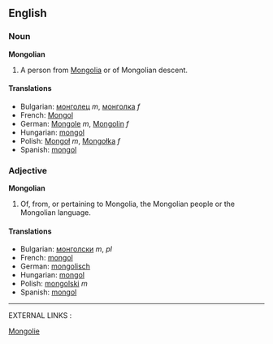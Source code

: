 ==English==
===Noun===
'''Mongolian'''
#A person from [[Mongolia]] or of Mongolian descent.

====Translations====
*Bulgarian: [[монголец]] ''m'', [[монголка]] ''f''
*French: [[Mongol]]
*German: [[Mongole]] ''m'', [[Mongolin]] ''f''
*Hungarian: [[mongol]]
*Polish: [[Mongoł]] ''m'', [[Mongołka]] ''f''
*Spanish: [[mongol]]

===Adjective===
'''Mongolian'''

#Of, from, or pertaining to Mongolia, the Mongolian people or the Mongolian language.

====Translations====
*Bulgarian: [[монголски]] ''m'', ''pl''
*French: [[mongol]]
*German: [[mongolisch]]
*Hungarian: [[mongol]]
*Polish: [[mongolski]] ''m''
*Spanish: [[mongol]]

----

EXTERNAL LINKS :

[http://www.mongolie.mn Mongolie]